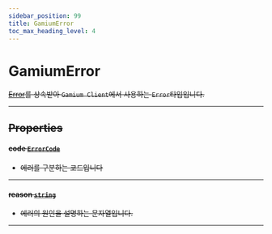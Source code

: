 ```yaml
---
sidebar_position: 99
title: GamiumError
toc_max_heading_level: 4
---
```


# GamiumError <s generated />

[Error](https://developer.mozilla.org/en-US/docs/Web/JavaScript/Reference/Global_Objects/Error)를 상속받아 `Gamium Client`에서 사용하는 `Error`타입입니다.

<hr class="solid" />  <s generated />

## Properties <s generated />

#### code [`ErrorCode`]( ../enums/error-code) <s generated />

- 에러를 구분하는 코드입니다

<hr class="solid" />  <s generated />

#### reason [`string`]( https://developer.mozilla.org/en-US/docs/Web/JavaScript/Reference/Global_Objects/String) <s generated />

- 에러의 원인을 설명하는 문자열입니다.

<hr class="solid" />  <s generated />

